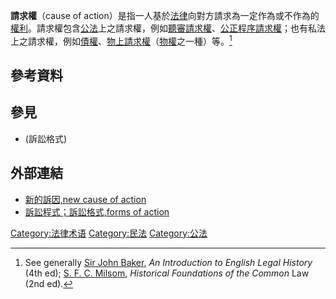 {{original research|time=2015-03-08T12:24:15+00:00}}
{{unreferenced|time=2015-03-08T12:24:15+00:00}}

'''請求權'''（cause of action）是指一人基於[[法律|法律]]向對方請求為一定作為或不作為的[[權利|權利]]。請求權包含[[公法|公法]]上之請求權，例如[[聽審請求權|聽審請求權]]、[[公正程序請求權|公正程序請求權]]；也有私法上之請求權，例如[[債權|債權]]、[[物上請求權|物上請求權]]（[[物權|物權]]之一種）等。<ref>See generally [[John_Baker_(legal_historian)|Sir John Baker]], ''An Introduction to English Legal History'' (4th ed); [[S._F._C._Milsom|S. F. C. Milsom]], ''Historical Foundations of the Common'' Law (2nd ed).</ref>

==參考資料==
{{reflist}}

==參見==
*{{le|訴訟程式|Form of action}}(訴訟格式)

==外部連結==
*[http://lawyer.get.com.tw/Dic/DictionaryDetail.aspx?iDT=65966 新的訴因,new cause of action] {{Wayback|url=http://lawyer.get.com.tw/Dic/DictionaryDetail.aspx?iDT=65966 |date=20181117151227 }}
*[http://lawyer.get.com.tw/Dic/DictionaryDetail.aspx?iDT=53097 訴訟程式；訴訟格式,forms of action] {{Wayback|url=http://lawyer.get.com.tw/Dic/DictionaryDetail.aspx?iDT=53097 |date=20181117192740 }}

{{Substantive human rights}}

{{Authority control}}
[[Category:法律术语|Category:法律术语]]
[[Category:民法|Category:民法]]
[[Category:公法|Category:公法]]
